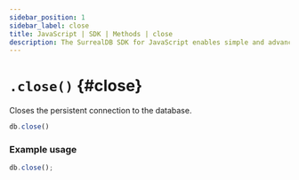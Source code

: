 ```yaml
---
sidebar_position: 1
sidebar_label: close
title: JavaScript | SDK | Methods | close
description: The SurrealDB SDK for JavaScript enables simple and advanced querying of a remote or embedded database.
---
```


# `.close()` {#close}

Closes the persistent connection to the database.

```javascript title="Method Syntax"
db.close()
```

### Example usage
```javascript
db.close();
```